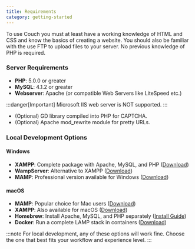 ```yaml
---
title: Requirements
category: getting-started
---
```


To use Couch you must at least have a working knowledge of HTML and CSS and know the basics of creating a website. You should also be familiar with the use FTP to upload files to your server. No previous knowledge of PHP is required.

### Server Requirements

- **PHP**: 5.0.0 or greater
- **MySQL**: 4.1.2 or greater
- **Webserver**: Apache (or compatible Web Servers like LiteSpeed etc.)

:::danger[Important]
Microsoft IIS web server is NOT supported.
:::

- (Optional) GD library compiled into PHP for CAPTCHA.
- (Optional) Apache mod_rewrite module for pretty URLs.

### Local Development Options

#### Windows
- **XAMPP**: Complete package with Apache, MySQL, and PHP ([Download](https://www.apachefriends.org/download.html))
- **WampServer**: Alternative to XAMPP ([Download](https://www.wampserver.com/en/))
- **MAMP**: Professional version available for Windows ([Download](https://www.mamp.info/en/downloads/))

#### macOS
- **MAMP**: Popular choice for Mac users ([Download](https://www.mamp.info/en/downloads/))
- **XAMPP**: Also available for macOS ([Download](https://www.apachefriends.org/download.html))
- **Homebrew**: Install Apache, MySQL, and PHP separately ([Install Guide](https://brew.sh/))
- **Docker**: Run a complete LAMP stack in containers ([Download](https://www.docker.com/products/docker-desktop))

:::note
For local development, any of these options will work fine. Choose the one that best fits your workflow and experience level.
:::

